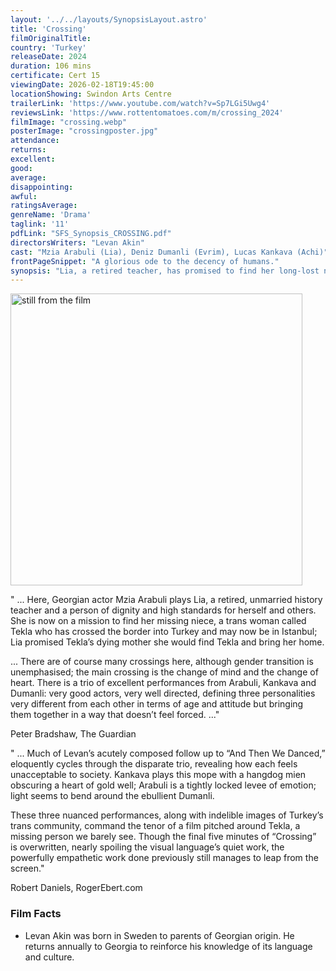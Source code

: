```yaml
---
layout: '../../layouts/SynopsisLayout.astro'
title: 'Crossing'
filmOriginalTitle:
country: 'Turkey'
releaseDate: 2024
duration: 106 mins
certificate: Cert 15
viewingDate: 2026-02-18T19:45:00
locationShowing: Swindon Arts Centre
trailerLink: 'https://www.youtube.com/watch?v=Sp7LGi5Uwg4'
reviewsLink: 'https://www.rottentomatoes.com/m/crossing_2024'
filmImage: "crossing.webp"
posterImage: "crossingposter.jpg" 
attendance: 
returns: 
excellent: 
good: 
average: 
disappointing: 
awful: 
ratingsAverage: 
genreName: 'Drama'
taglink: '11'
pdfLink: "SFS_Synopsis_CROSSING.pdf"
directorsWriters: "Levan Akin"
cast: "Mzia Arabuli (Lia), Deniz Dumanli (Evrim), Lucas Kankava	(Achi)"
frontPageSnippet: "A glorious ode to the decency of humans."
synopsis: "Lia, a retired teacher, has promised to find her long-lost niece, Tekla, to make amends for failing her in the past.  She gets a tip about Tekla's address from Achi, the layabout brother of one of her former pupils.  He persuades Lia to let him accompany her to Istanbul where she meets Evrim, a lawyer fighting for trans rights, and Tekla starts to feel closer than ever."
---
```


<Image src={filmImage} alt="still from the film " width="467" />

" ... Here, Georgian actor Mzia Arabuli plays Lia, a retired, unmarried history teacher and a person of dignity and high standards for herself and others. She is now on a mission to find her missing niece, a trans woman called Tekla who has crossed the border into Turkey and may now be in Istanbul; Lia promised Tekla’s dying mother she would find Tekla and bring her home.

...  There are of course many crossings here, although gender transition is unemphasised; the main crossing is the change of mind and the change of heart. There is a trio of excellent performances from Arabuli, Kankava and Dumanli: very good actors, very well directed, defining three personalities very different from each other in terms of age and attitude but bringing them together in a way that doesn’t feel forced. ..."


<div class="review__author review__author--review1">
Peter Bradshaw, The Guardian
</div>

" ... Much of Levan’s acutely composed follow up to “And Then We Danced,” eloquently cycles through the disparate trio, revealing how each feels unacceptable to society. Kankava plays this mope with a hangdog mien obscuring a heart of gold well; Arabuli is a tightly locked levee of emotion; light seems to bend around the ebullient Dumanli. 

These three nuanced performances, along with indelible images of Turkey’s trans community, command the tenor of a film pitched around Tekla, a missing person we barely see. Though the final five minutes of “Crossing” is overwritten, nearly spoiling the visual language’s quiet work, the powerfully empathetic work done previously still manages to leap from the screen."

<div class="review__author">
Robert Daniels, RogerEbert.com
</div>

### Film Facts

- Levan Akin was born in Sweden to parents of Georgian origin.  He returns annually to Georgia to reinforce his knowledge of its language and culture.